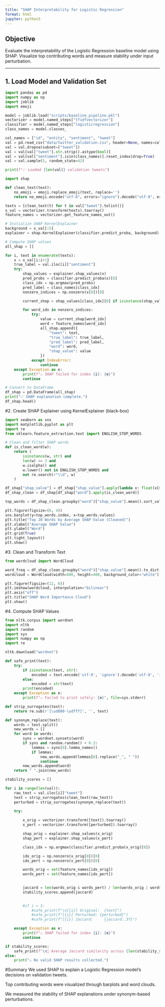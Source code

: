 ```yaml
---
title: "SHAP Interpretability for Logistic Regression"
format: html
jupyter: python3
---
```


## Objective

Evaluate the interpretability of the Logistic Regression baseline model using SHAP. Visualize top contributing words and measure stability under input perturbation.

---

## 1. Load Model and Validation Set

```python
import pandas as pd
import numpy as np
import joblib
import emoji

model = joblib.load("scripts/baseline_pipeline.pkl")
vectorizer = model.named_steps["tfidfvectorizer"]
classifier = model.named_steps["logisticregression"]
class_names = model.classes_

col_names = ["id", "entity", "sentiment", "tweet"]
val = pd.read_csv("data/twitter_validation.csv", header=None, names=col_names)
val = val.dropna(subset=["tweet"])
val = val[val["tweet"].str.strip().astype(bool)]
val = val[val["sentiment"].isin(class_names)].reset_index(drop=True)
val = val.sample(5, random_state=42)

print(f"✅ Loaded {len(val)} validation tweets")
```

```python
import shap

def clean_text(text):
    no_emoji = emoji.replace_emoji(text, replace='')
    return no_emoji.encode("utf-8", errors="ignore").decode("utf-8", errors="ignore")

texts = [clean_text(t) for t in val["tweet"].tolist()]
x_val = vectorizer.transform(texts).toarray()
feature_names = vectorizer.get_feature_names_out()

# Initialize SHAP KernelExplainer
background = x_val[:5]
explainer = shap.KernelExplainer(classifier.predict_proba, background)

# Compute SHAP values
all_shap = []

for i, text in enumerate(texts):
    x = x_val[i:i+1]
    true_label = val.iloc[i]["sentiment"]
    try:
        shap_values = explainer.shap_values(x)
        pred_probs = classifier.predict_proba(x)[0]
        class_idx = np.argmax(pred_probs)
        pred_label = class_names[class_idx]
        nonzero_indices = np.nonzero(x[0])[0]

        current_shap = shap_values[class_idx][0] if isinstance(shap_values, list) else shap_values[0]

        for word_idx in nonzero_indices:
            try:
                value = current_shap[word_idx]
                word = feature_names[word_idx]
                all_shap.append({
                    "tweet": text,
                    "true_label": true_label,
                    "pred_label": pred_label,
                    "word": word,
                    "shap_value": value
                })
            except IndexError:
                continue
    except Exception as e:
        print(f"⚠️ SHAP failed for index {i}: {e}")
        continue

# Convert to DataFrame
df_shap = pd.DataFrame(all_shap)
print("✅ SHAP explanation complete.")
df_shap.head()

```

#2. Create SHAP Explainer using KernelExplainer (black-box)
```python
import seaborn as sns
import matplotlib.pyplot as plt
import re
from sklearn.feature_extraction.text import ENGLISH_STOP_WORDS

# Clean and filter SHAP words
def is_clean_word(w):
    return (
        isinstance(w, str) and
        len(w) >= 3 and
        w.isalpha() and
        w.lower() not in ENGLISH_STOP_WORDS and
        not re.search(r"\\d", w)
    )

df_shap["shap_value"] = df_shap["shap_value"].apply(lambda x: float(x[0]) if isinstance(x, (np.ndarray, list)) else float(x))
df_shap_clean = df_shap[df_shap["word"].apply(is_clean_word)]

top_words = df_shap_clean.groupby("word")["shap_value"].mean().sort_values(ascending=False).head(20)

plt.figure(figsize=(6, 4))
sns.barplot(y=top_words.index, x=top_words.values)
plt.title("Top 20 Words by Average SHAP Value (Cleaned)")
plt.xlabel("Average SHAP Value")
plt.ylabel("Word")
plt.grid(True)
plt.tight_layout()
plt.show()
```

#3. Clean and Transform Text
```python
from wordcloud import WordCloud

word_freq = df_shap_clean.groupby("word")["shap_value"].mean().to_dict()
wordcloud = WordCloud(width=800, height=400, background_color="white").generate_from_frequencies(word_freq)

plt.figure(figsize=(12, 6))
plt.imshow(wordcloud, interpolation="bilinear")
plt.axis("off")
plt.title("SHAP Word Importance Cloud")
plt.show()
```

#4. Compute SHAP Values
```python
from nltk.corpus import wordnet
import nltk
import random
import sys
import numpy as np
import re

nltk.download("wordnet")

def safe_print(text):
    try:
        if isinstance(text, str):
            encoded = text.encode('utf-8', 'ignore').decode('utf-8', 'ignore')
        else:
            encoded = str(text)
        print(encoded)
    except Exception as e:
        print(f"⚠️ Failed to print safely: {e}", file=sys.stderr)

def strip_surrogates(text):
    return re.sub(r'[\ud800-\udfff]', '', text)

def synonym_replace(text):
    words = text.split()
    new_words = []
    for word in words:
        syns = wordnet.synsets(word)
        if syns and random.random() < 0.2:
            lemmas = syns[0].lemma_names()
            if lemmas:
                new_words.append(lemmas[0].replace("_", " "))
                continue
        new_words.append(word)
    return " ".join(new_words)

stability_scores = []

for i in range(len(val)):
    raw_text = val.iloc[i]["tweet"]
    text = strip_surrogates(clean_text(raw_text))          
    perturbed = strip_surrogates(synonym_replace(text))

    try:
        
        x_orig = vectorizer.transform([text]).toarray()
        x_pert = vectorizer.transform([perturbed]).toarray()

        shap_orig = explainer.shap_values(x_orig)
        shap_pert = explainer.shap_values(x_pert)

        class_idx = np.argmax(classifier.predict_proba(x_orig)[0])

        idx_orig = np.nonzero(x_orig[0])[0]
        idx_pert = np.nonzero(x_pert[0])[0]

        words_orig = set(feature_names[idx_orig])
        words_pert = set(feature_names[idx_pert])

        
        jaccard = len(words_orig & words_pert) / len(words_orig | words_pert)
        stability_scores.append(jaccard)

        
        #if i < 3:
            #safe_print(f"\n[{i}] Original:  {text}")
            #safe_print(f"[{i}] Perturbed: {perturbed}")
            #safe_print(f"[{i}] Jaccard:     {jaccard:.3f}")

    except Exception as e:
        print(f"⚠️ SHAP failed for index {i}: {e}")
        continue

if stability_scores:
    safe_print(f"\n🔁 Average Jaccard similarity across {len(stability_scores)} samples: {np.mean(stability_scores):.3f}")
else:
    print("⚠️ No valid SHAP results collected.")

```


#Summary
We used SHAP to explain a Logistic Regression model's decisions on validation tweets.

Top contributing words were visualized through barplots and word clouds.

We measured the stability of SHAP explanations under synonym-based perturbations.
